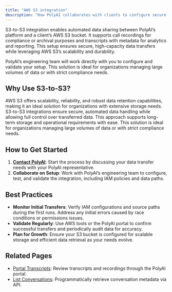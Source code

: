 ```yaml
---
title: "AWS S3 integration"
description: "How PolyAI collaborates with clients to configure secure AWS S3 data transfers."
---
```


S3-to-S3 integration enables automated data sharing between PolyAI’s platform and a client’s AWS S3 bucket. It supports call recordings for compliance or archival purposes and transcripts with metadata for analytics and reporting. This setup ensures secure, high-capacity data transfers while leveraging AWS S3’s scalability and durability.

PolyAI’s engineering team will work directly with you to configure and validate your setup. This solution is ideal for organizations managing large volumes of data or with strict compliance needs.

## Why Use S3-to-S3?

AWS S3 offers scalability, reliability, and robust data retention capabilities, making it an ideal solution for organizations with
extensive storage needs. S3-to-S3 integrations ensure secure, automated data handling while allowing full control over transferred data. This
approach supports long-term storage and operational requirements with ease. This solution is ideal for organizations managing large volumes of
data or with strict compliance needs.

## How to Get Started

1. [**Contact PolyAI**](https://poly.ai/contact/): Start the process by discussing your data transfer needs with your PolyAI representative.
2. **Collaborate on Setup**: Work with PolyAI’s engineering team to configure, test, and validate the integration, including IAM policies and data paths.

## Best Practices

- **Monitor Initial Transfers**: Verify IAM configurations and source paths during the first runs. Address any initial errors caused by race conditions or permissions issues.
- **Validate Regularly**: Use AWS tools or the PolyAI portal to confirm successful transfers and periodically audit data for accuracy.
- **Plan for Growth**: Ensure your S3 bucket is configured for scalable storage and efficient data retrieval as your needs evolve.

## Related Pages

- [Portal Transcripts](portal-transcripts): Review transcripts and recordings through the PolyAI portal.
- [List Conversations](list-conversations): Programmatically retrieve conversation metadata via API.